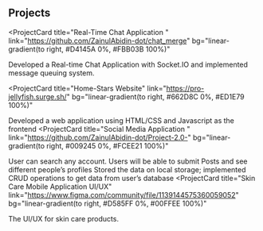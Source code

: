 ## Projects

<ProjectCard
  title="Real-Time Chat Application "
  link="https://github.com/ZainulAbidin-dot/chat_merge"
  bg="linear-gradient(to right, #D4145A 0%, #FBB03B 100%)"
>
Developed a Real-time Chat Application with Socket.IO and implemented message queuing system.
</ProjectCard>

<ProjectCard
  title="Home-Stars Website"
  link="https://pro-jellyfish.surge.sh/"
  bg="linear-gradient(to right, #662D8C 0%, #ED1E79 100%)"
>
Developed a web application using HTML/CSS and Javascript as the frontend
</ProjectCard>
<ProjectCard
  title="Social Media Application "
  link="https://github.com/ZainulAbidin-dot/Project-2.0-"
  bg="linear-gradient(to right, #009245 0%, #FCEE21 100%)"
>
User can search any account. Users will be able to submit Posts and see different people’s profiles
Stored the data on local storage; implemented CRUD operations to get data from user’s database
</ProjectCard>
<ProjectCard
  title="Skin Care Mobile Application UI/UX"
  link="https://www.figma.com/community/file/1139144575360059052"
  bg="linear-gradient(to right, #D585FF 0%, #00FFEE 100%)"
>
The UI/UX for skin care products.
</ProjectCard>
